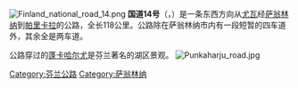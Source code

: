 [[Image:Finland_national_road_14.png|right]]
'''国道14号'''（{{lang-fi|Valtatie 14}}，{{lang-sv|Riksväg 14}}）是一条东西方向从[[尤瓦|尤瓦]]经[[萨翁林纳|萨翁林纳]]到[[帕里卡拉|帕里卡拉]]的公路，全长118公里。公路除在萨翁林纳市内有一段短暂的四车道外，其余全是两车道。

公路穿过的[[蓬卡哈尔尤|蓬卡哈尔尤]]是芬兰著名的湖区景观。
[[File:Punkaharju_road.jpg|thumb]]

{{commonscat|National road 14 (Finland)}}

{{Highways in Finland}}
[[Category:芬兰公路|Category:芬兰公路]]
[[Category:萨翁林纳|Category:萨翁林纳]]